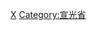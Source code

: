 {{Navbox
|bodyclass=hlist

|state      = autocollapse<!--autocollapse、uncollapsed、collapsed、plain、off-->
|name       = 宣光省行政区划
|title      = [[越南]][[宣光省]]行政区划
|image      = [[file:Flag of Vietnam.svg|border|50px|越南国旗]]
|above      =
|abovestyle = 
|listclass  = hlist
 
|group1 = [[省辖市]]（1）
| list1 =
*[[宣光市]]
|group2 = [[县]]（6）
| list2 =
*[[霑化縣 (越南)|霑化县]]
*[[咸安县]]
*[[林平县]]
*[[那𧯄县]]
*[[山阳县 (越南)|山阳县]]
*[[安山县]]
|belowstyle = text-align: left;
|below      = 参阅：[[越南县级以上行政区列表]]
}}<noinclude>
[[Category:越南二级行政区模板|X]]
[[Category:宣光省]]
</noinclude>
